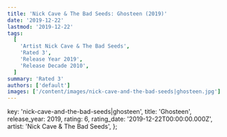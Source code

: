 ```yaml
---
title: 'Nick Cave & The Bad Seeds: Ghosteen (2019)'
date: '2019-12-22'
lastmod: '2019-12-22'
tags:
  [
    'Artist Nick Cave & The Bad Seeds',
    'Rated 3',
    'Release Year 2019',
    'Release Decade 2010',
  ]
summary: 'Rated 3'
authors: ['default']
images: ['/content/images/nick-cave-and-the-bad-seeds|ghosteen.jpg']
---
```


  key: 'nick-cave-and-the-bad-seeds|ghosteen',
  title: 'Ghosteen',
  release_year: 2019,
  rating: 6,
  rating_date: '2019-12-22T00:00:00.000Z',
  artist: 'Nick Cave & The Bad Seeds',
};

<MusicRating data={data} />
